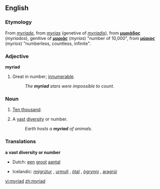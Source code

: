 {{wikipedia}}
==English==
===Etymology===
From {{MF.}} ''[[myriade]]'', from {{LL.}} ''[[myrias]]'' (genetive of ''[[myriadis]]''), from {{AGr.}} '''[[μυριάδος]]''' (''myriados''), genitive of '''[[μυριάς]]''' (''myrias'') "number of 10,000", from '''[[μύριος]]''' (''myrios'') "numberless, countless, infinite".

===Adjective===
'''myriad'''
# Great in number; [[innumerable]].
#: ''The '''myriad''' stars were impossible to count.''

===Noun===
{{en-noun}}
# {{archaic}} [[ten thousand|Ten thousand]].
# A [[vast]] [[diversity]] or number.
#: ''Earth hosts a '''myriad''' of animals.''

===Translations===
'''a vast diversity or number'''
{{top}}
*Dutch: [[een]] [[groot]] [[aantal]]
{{mid}}
*Icelandic: [[mýgrútur]] {{m}}, [[urmull]] {{f}}, [[ótal]] {{n}}, [[ógrynni]] {{n}}, [[aragrúi]] {{m}}
{{bottom}}

[[vi:myriad]]
[[zh:myriad]]